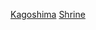 {{日本行政區劃分類導航|神社}}
{{Commonscat|Shrines in Kagoshima prefecture}}
[[Category:日本各都道府縣神社|Kagoshima]]
[[Category:鹿兒島縣宗教場所|Shrine]]